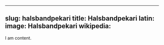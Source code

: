 
---
slug: halsbandpekari
title: Halsbandpekari
latin:
image: Halsbandpekari
wikipedia: 
---

I am content.
